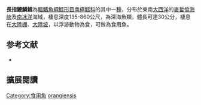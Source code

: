 {{Speciesbox
| genus = Muraenolepis
| species = orangiensis
| authority = [[Vaillant|Vaillant]], 1888
| synonyms = 
}}
'''長指鰻鱗鱈'''為[[輻鰭魚綱|輻鰭魚綱]][[鱈形目|鱈形目]][[南極鱈科|南極鱈科]]的其中一[[種|種]]，分布於東南[[大西洋|大西洋]]的[[麥哲倫海峽|麥哲倫海峽]]及[[南冰洋|南冰洋]]海域，棲息深度135-860公尺，為深海魚類，體長可達30公分，棲息在[[大陸棚|大陸棚]]、[[大陸坡|大陸坡]]，以浮游動物為食，可做為食用魚。

== 参考文献 ==
{{reflist}}
*{{FishBase_species|genus=Muraenolepis|species=orangiensis|year=2012|month=7}}

== 擴展閱讀 == 
{{refbegin}}
{{wikispecies-inline|Muraenolepis orangiensis|長指鰻鱗鱈}}
{{refend}}
{{Taxonbar|from=Q2199987}}

[[Category:食用魚|Category:食用魚]]
[[Category:鰻鱗鱈屬|orangiensis]]


{{魚類小作品}}